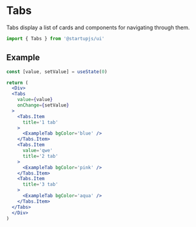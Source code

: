 
# Tabs

Tabs display a list of cards and components for navigating through them.

```jsx
import { Tabs } from '@startupjs/ui'
```

## Example

```jsx example
const [value, setValue] = useState(0)

return (
  <Div>
  <Tabs
    value={value}
    onChange={setValue}
  >
    <Tabs.Item
      title='1 tab'
    >
      <ExampleTab bgColor='blue' />
    </Tabs.Item>
    <Tabs.Item
      value='qwe'
      title='2 tab'
    >
      <ExampleTab bgColor='pink' />
    </Tabs.Item>
    <Tabs.Item
      title='3 tab'
    >
      <ExampleTab bgColor='aqua' />
    </Tabs.Item>
  </Tabs>
  </Div>
)
```
